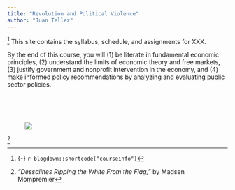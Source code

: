 ```yaml
---
title: "Revolution and Political Violence"
author: "Juan Tellez"
---
```


^[{-} `r blogdown::shortcode("courseinfo")`] <span class="newthought">This site contains</span> the syllabus, schedule, and assignments for XXX.

By the end of this course, you will (1) be literate in fundamental economic principles, (2) understand the limits of economic theory and free markets, (3) justify government and nonprofit intervention in the economy, and (4) make informed policy recommendations by analyzing and evaluating public sector policies.


<br><br><br>


<figure>
[![](/images/haitian-flag.jpeg)](/images/haitian-flag.jpeg){height=2%}
</figure>^[*"Dessalines Ripping the White From the Flag,"* by Madsen Mompremier]